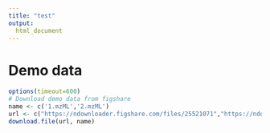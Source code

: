 ```yaml
---
title: "test"
output:
  html_document
---
```


# Demo data

```r
options(timeout=600)
# Download demo data from figshare
name <- c('1.mzML','2.mzML')
url <- c("https://ndownloader.figshare.com/files/25521071","https://ndownloader.figshare.com/files/25521074")
download.file(url, name)
```